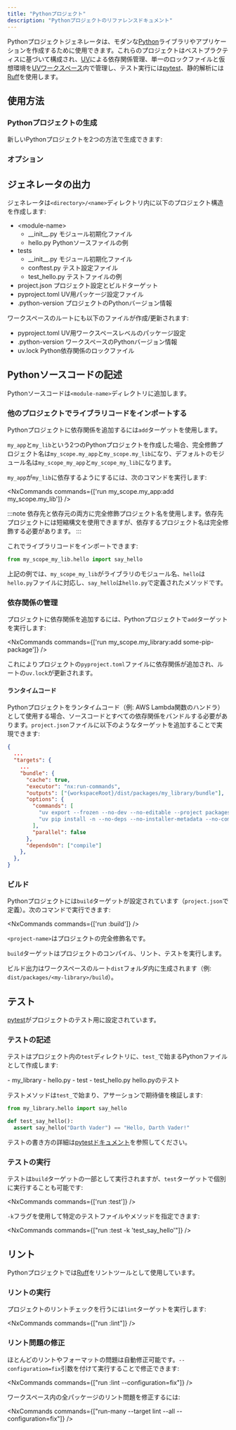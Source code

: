 ```yaml
---
title: "Pythonプロジェクト"
description: "Pythonプロジェクトのリファレンスドキュメント"
---
```





Pythonプロジェクトジェネレータは、モダンな[Python](https://www.python.org/)ライブラリやアプリケーションを作成するために使用できます。これらのプロジェクトはベストプラクティスに基づいて構成され、[UV](https://docs.astral.sh/uv/)による依存関係管理、単一のロックファイルと仮想環境を[UVワークスペース](https://docs.astral.sh/uv/concepts/projects/workspaces/)内で管理し、テスト実行には[pytest](https://docs.pytest.org/en/stable/)、静的解析には[Ruff](https://docs.astral.sh/ruff/)を使用します。

## 使用方法

### Pythonプロジェクトの生成

新しいPythonプロジェクトを2つの方法で生成できます:

<RunGenerator generator="py#project" />

### オプション

<GeneratorParameters generator="py#project" />

## ジェネレータの出力

ジェネレータは`<directory>/<name>`ディレクトリ内に以下のプロジェクト構造を作成します:

<FileTree>

  - \<module-name>
    - \_\_init\_\_.py モジュール初期化ファイル
    - hello.py Pythonソースファイルの例
  - tests
    - \_\_init\_\_.py モジュール初期化ファイル
    - conftest.py テスト設定ファイル
    - test_hello.py テストファイルの例
  - project.json プロジェクト設定とビルドターゲット
  - pyproject.toml UV用パッケージ設定ファイル
  - .python-version プロジェクトのPythonバージョン情報

</FileTree>

ワークスペースのルートにも以下のファイルが作成/更新されます:

<FileTree>

  - pyproject.toml UV用ワークスペースレベルのパッケージ設定
  - .python-version ワークスペースのPythonバージョン情報
  - uv.lock Python依存関係のロックファイル

</FileTree>

## Pythonソースコードの記述

Pythonソースコードは`<module-name>`ディレクトリに追加します。

### 他のプロジェクトでライブラリコードをインポートする

Pythonプロジェクトに依存関係を追加するには`add`ターゲットを使用します。

`my_app`と`my_lib`という2つのPythonプロジェクトを作成した場合、完全修飾プロジェクト名は`my_scope.my_app`と`my_scope.my_lib`になり、デフォルトのモジュール名は`my_scope_my_app`と`my_scope_my_lib`になります。

`my_app`が`my_lib`に依存するようにするには、次のコマンドを実行します:

<NxCommands commands={['run my_scope.my_app:add my_scope.my_lib']} />

:::note
依存先と依存元の両方に完全修飾プロジェクト名を使用します。依存先プロジェクトには短縮構文を使用できますが、依存するプロジェクト名は完全修飾する必要があります。
:::

これでライブラリコードをインポートできます:

```python title="packages/my_app/my_scope_my_app/main.py"
from my_scope_my_lib.hello import say_hello
```

上記の例では、`my_scope_my_lib`がライブラリのモジュール名、`hello`は`hello.py`ファイルに対応し、`say_hello`は`hello.py`で定義されたメソッドです。

### 依存関係の管理

プロジェクトに依存関係を追加するには、Pythonプロジェクトで`add`ターゲットを実行します:

<NxCommands commands={['run my_scope.my_library:add some-pip-package']} />

これによりプロジェクトの`pyproject.toml`ファイルに依存関係が追加され、ルートの`uv.lock`が更新されます。

#### ランタイムコード

Pythonプロジェクトをランタイムコード（例: AWS Lambda関数のハンドラ）として使用する場合、ソースコードとすべての依存関係をバンドルする必要があります。`project.json`ファイルに以下のようなターゲットを追加することで実現できます:

```json title="project.json"
{
  ...
  "targets": {
    ...
    "bundle": {
      "cache": true,
      "executor": "nx:run-commands",
      "outputs": ["{workspaceRoot}/dist/packages/my_library/bundle"],
      "options": {
        "commands": [
          "uv export --frozen --no-dev --no-editable --project packages/my_library --package my_scope.my_library -o dist/packages/my_library/bundle/requirements.txt",
          "uv pip install -n --no-deps --no-installer-metadata --no-compile-bytecode --python-platform x86_64-manylinux2014 --python `uv python pin` --target dist/packages/my_library/bundle -r dist/packages/my_library/bundle/requirements.txt"
        ],
        "parallel": false
      },
      "dependsOn": ["compile"]
    },
  },
}
```

### ビルド

Pythonプロジェクトには`build`ターゲットが設定されています（`project.json`で定義）。次のコマンドで実行できます:

<NxCommands commands={['run <project-name>:build']} />

`<project-name>`はプロジェクトの完全修飾名です。

`build`ターゲットはプロジェクトのコンパイル、リント、テストを実行します。

ビルド出力はワークスペースのルート`dist`フォルダ内に生成されます（例: `dist/packages/<my-library>/build`）。

## テスト

[pytest](https://docs.pytest.org/en/stable/)がプロジェクトのテスト用に設定されています。

### テストの記述

テストはプロジェクト内の`test`ディレクトリに、`test_`で始まるPythonファイルとして作成します:

<FileTree>
  - my_library
    - hello.py
  - test
    - test_hello.py hello.pyのテスト
</FileTree>

テストメソッドは`test_`で始まり、アサーションで期待値を検証します:

```python title="test/test_hello.py"
from my_library.hello import say_hello

def test_say_hello():
  assert say_hello("Darth Vader") == "Hello, Darth Vader!"
```

テストの書き方の詳細は[pytestドキュメント](https://docs.pytest.org/en/stable/how-to/assert.html#)を参照してください。

### テストの実行

テストは`build`ターゲットの一部として実行されますが、`test`ターゲットで個別に実行することも可能です:

<NxCommands commands={['run <project-name>:test']} />

`-k`フラグを使用して特定のテストファイルやメソッドを指定できます:

<NxCommands commands={["run <project-name>:test -k 'test_say_hello'"]} />

## リント

Pythonプロジェクトでは[Ruff](https://docs.astral.sh/ruff/)をリントツールとして使用しています。

### リントの実行

プロジェクトのリントチェックを行うには`lint`ターゲットを実行します:

<NxCommands commands={["run <project-name>:lint"]} />

### リント問題の修正

ほとんどのリントやフォーマットの問題は自動修正可能です。`--configuration=fix`引数を付けて実行することで修正できます:

<NxCommands commands={["run <project-name>:lint --configuration=fix"]} />

ワークスペース内の全パッケージのリント問題を修正するには:

<NxCommands commands={["run-many --target lint --all --configuration=fix"]} />